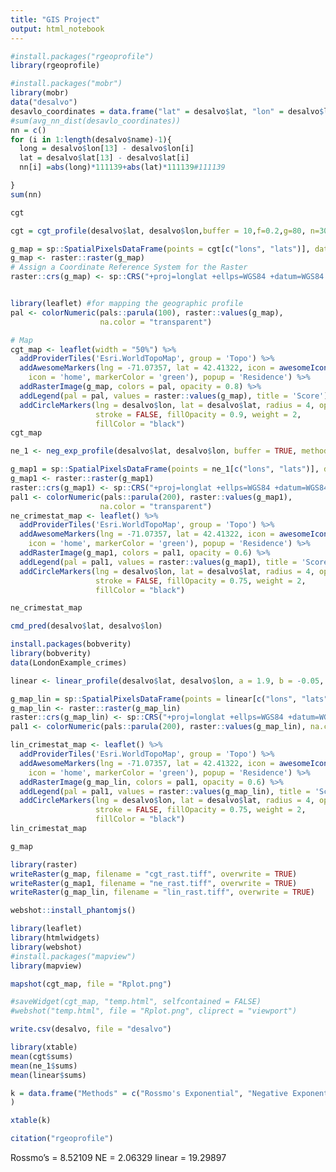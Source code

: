 ```yaml
---
title: "GIS Project"
output: html_notebook
---
```



```r
#install.packages("rgeoprofile")
library(rgeoprofile)
```

```r
#install.packages("mobr")
library(mobr)
data("desalvo")
desavlo_coordinates = data.frame("lat" = desalvo$lat, "lon" = desalvo$lon)
#sum(avg_nn_dist(desavlo_coordinates))
nn = c()
for (i in 1:length(desalvo$name)-1){
  long = desalvo$lon[13] - desalvo$lon[i]
  lat = desalvo$lat[13] - desalvo$lat[i]
  nn[i] =abs(long)*111139+abs(lat)*111139#111139

}
sum(nn)
```

```r
cgt
```


```r


cgt = cgt_profile(desalvo$lat, desalvo$lon,buffer = 10,f=0.2,g=80, n=3000)
```




```r
g_map = sp::SpatialPixelsDataFrame(points = cgt[c("lons", "lats")], data = cgt)
g_map <- raster::raster(g_map)
# Assign a Coordinate Reference System for the Raster
raster::crs(g_map) <- sp::CRS("+proj=longlat +ellps=WGS84 +datum=WGS84 +no_defs")


library(leaflet) #for mapping the geographic profile
pal <- colorNumeric(pals::parula(100), raster::values(g_map),
                    na.color = "transparent")

# Map 
cgt_map <- leaflet(width = "50%") %>%
  addProviderTiles('Esri.WorldTopoMap', group = 'Topo') %>%
  addAwesomeMarkers(lng = -71.07357, lat = 42.41322, icon = awesomeIcons(
    icon = 'home', markerColor = 'green'), popup = 'Residence') %>%
  addRasterImage(g_map, colors = pal, opacity = 0.8) %>%
  addLegend(pal = pal, values = raster::values(g_map), title = 'Score') %>%
  addCircleMarkers(lng = desalvo$lon, lat = desalvo$lat, radius = 4, opacity = 1,
                   stroke = FALSE, fillOpacity = 0.9, weight = 2,
                   fillColor = "black")
cgt_map
```





```r
ne_1 <- neg_exp_profile(desalvo$lat, desalvo$lon, buffer = TRUE, method = "custom",a=0.5,b=-0.2 ,n =3000)

```

```r
g_map1 = sp::SpatialPixelsDataFrame(points = ne_1[c("lons", "lats")], data = ne_1)
g_map1 <- raster::raster(g_map1)
raster::crs(g_map1) <- sp::CRS("+proj=longlat +ellps=WGS84 +datum=WGS84 +no_defs")
pal1 <- colorNumeric(pals::parula(200), raster::values(g_map1),
                    na.color = "transparent")
ne_crimestat_map <- leaflet() %>%
  addProviderTiles('Esri.WorldTopoMap', group = 'Topo') %>%
  addAwesomeMarkers(lng = -71.07357, lat = 42.41322, icon = awesomeIcons(
    icon = 'home', markerColor = 'green'), popup = 'Residence') %>%
  addRasterImage(g_map1, colors = pal1, opacity = 0.6) %>%
  addLegend(pal = pal1, values = raster::values(g_map1), title = 'Score') %>%
  addCircleMarkers(lng = desalvo$lon, lat = desalvo$lat, radius = 4, opacity = 1,
                   stroke = FALSE, fillOpacity = 0.75, weight = 2,
                   fillColor = "black")

ne_crimestat_map
```



```r
cmd_pred(desalvo$lat, desalvo$lon)
```





```r
install.packages(bobverity)
library(bobverity)
data(LondonExample_crimes)
```


```r
linear <- linear_profile(desalvo$lat, desalvo$lon, a = 1.9, b = -0.05, n=3000)

```



```r
g_map_lin = sp::SpatialPixelsDataFrame(points = linear[c("lons", "lats")], data = linear)
g_map_lin <- raster::raster(g_map_lin)
raster::crs(g_map_lin) <- sp::CRS("+proj=longlat +ellps=WGS84 +datum=WGS84 +no_defs")
pal1 <- colorNumeric(pals::parula(200), raster::values(g_map_lin), na.color = "transparent")

lin_crimestat_map <- leaflet() %>%
  addProviderTiles('Esri.WorldTopoMap', group = 'Topo') %>%
  addAwesomeMarkers(lng = -71.07357, lat = 42.41322, icon = awesomeIcons(
    icon = 'home', markerColor = 'green'), popup = 'Residence') %>%
  addRasterImage(g_map_lin, colors = pal1, opacity = 0.6) %>%
  addLegend(pal = pal1, values = raster::values(g_map_lin), title = 'Score') %>%
  addCircleMarkers(lng = desalvo$lon, lat = desalvo$lat, radius = 4, opacity = 1,
                   stroke = FALSE, fillOpacity = 0.75, weight = 2,
                   fillColor = "black")
lin_crimestat_map
```







```r
g_map
```

```r
library(raster)
writeRaster(g_map, filename = "cgt_rast.tiff", overwrite = TRUE)
writeRaster(g_map1, filename = "ne_rast.tiff", overwrite = TRUE)
writeRaster(g_map_lin, filename = "lin_rast.tiff", overwrite = TRUE)

```

```r
webshot::install_phantomjs()
```


```r

library(leaflet)
library(htmlwidgets)
library(webshot)
#install.packages("mapview")
library(mapview)

mapshot(cgt_map, file = "Rplot.png")

#saveWidget(cgt_map, "temp.html", selfcontained = FALSE)
#webshot("temp.html", file = "Rplot.png", cliprect = "viewport")
```



```r
write.csv(desalvo, file = "desalvo")
```





```r
library(xtable)
mean(cgt$sums)
mean(ne_1$sums)
mean(linear$sums)

k = data.frame("Methods" = c("Rossmo's Exponential", "Negative Exponential", "Linear"),"Raster_Means" = c(mean(cgt$sums),mean(ne_1$sums),mean(linear$sums)), "Score_value_for_DeSalvo_House" = c(8.52109, 2.06329, 19.29897), "Standard_dev" = c(sd(cgt$sums), sd(ne_1$sums), sd(linear$sums)), "z-score" = c( (8.52109 - mean(cgt$sums))/sd(cgt$sums), (2.06329 - mean(ne_1$sums))/sd(ne_1$sums), (19.29897 - mean(linear$sums))/sd(linear$sums))
)

xtable(k)
```

```r
citation("rgeoprofile")
```


Rossmo's = 8.52109
NE = 2.06329
linear = 19.29897






